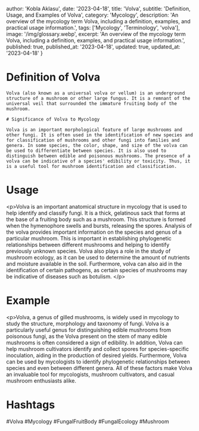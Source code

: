
  author: 'Kobla Aklasu',
  date: '2023-04-18',
  title: 'Volva',
  subtitle: 'Definition, Usage, and Examples of Volva',
  category: 'Mycology',
  description: 'An overview of the mycology term Volva, including a definition, examples, and practical usage information.',
  tags: ['Mycology', 'Terminology', 'volva'],
  image: '/img/glossary.webp',
  excerpt: 'An overview of the mycology term Volva, including a definition, examples, and practical usage information.',
  published: true,
  published_at: '2023-04-18',
  updated: true,
  updated_at: '2023-04-18'
}




# Definition of Volva
    
    Volva (also known as a universal volva or vellum) is an underground structure of a mushroom or other large fungus. It is a remnant of the universal veil that surrounded the immature fruiting body of the mushroom.
    
    # Significance of Volva to Mycology
    
    Volva is an important morphological feature of large mushrooms and other fungi. It is often used in the identification of new species and for classification of mushrooms and other fungi into families and genera. In some species, the color, shape, and size of the volva can be used to differentiate between species. It is also used to distinguish between edible and poisonous mushrooms. The presence of a volva can be indicative of a species' edibility or toxicity. Thus, it is a useful tool for mushroom identification and classification.

# Usage

&lt;p&gt;Volva is an important anatomical structure in mycology that is used to help identify and classify fungi. It is a thick, gelatinous sack that forms at the base of a fruiting body such as a mushroom. This structure is formed when the hymenophore swells and bursts, releasing the spores. Analysis of the volva provides important information on the species and genus of a particular mushroom. This is important in establishing phylogenetic relationships between different mushrooms and helping to identify previously unknown species. Volva also plays a role in the study of mushroom ecology, as it can be used to determine the amount of nutrients and moisture available in the soil. Furthermore, volva can also aid in the identification of certain pathogens, as certain species of mushrooms may be indicative of diseases such as botulism. &lt;/p&gt;

# Example

&lt;p&gt;Volva, a genus of gilled mushrooms, is widely used in mycology to study the structure, morphology and taxonomy of fungi. Volva is a particularly useful genus for distinguishing edible mushrooms from poisonous fungi, as the Volva present on the stem of many edible mushrooms is often considered a sign of edibility. In addition, Volva can help mushroom cultivators identify and collect spores for species-specific inoculation, aiding in the production of desired yields. Furthermore, Volva can be used by mycologists to identify phylogenetic relationships between species and even between different genera. All of these factors make Volva an invaluable tool for mycologists, mushroom cultivators, and casual mushroom enthusiasts alike.

# Hashtags

#Volva #Mycology #FungalFruitBody #FungalEcology #Mushroom

